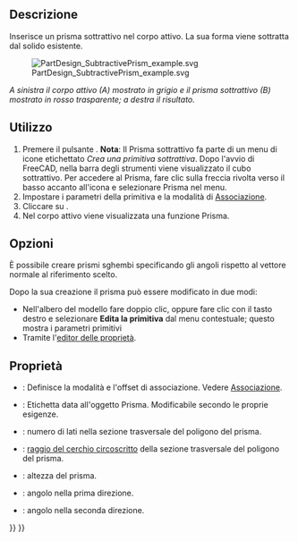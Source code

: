 <languages/>

{{Docnav/it
|[[PartDesign_SubtractiveTorus/it|Toro sottrattivo]]
|[[PartDesign_SubtractiveWedge/it|Cuneo sottrattivo]]
|[[PartDesign_Workbench/it|PartDesign]]
|IconL=PartDesign_SubtractiveTorus.svg
|IconR=PartDesign_SubtractiveWedge.svg
|IconC=Workbench_PartDesign.svg
}}

{{GuiCommand/it
|Name=PartDesign SubtractivePrism
|Name/it=Prisma sottrattivo
|MenuLocation=Part Design → Crea una primitiva sottrattiva → Prisma
|Workbenches=[[PartDesign_Workbench/it|PartDesign]]
|Version=0.17
|SeeAlso=[[PartDesign_CompPrimitiveSubtractive/it|Primitva sottrattiva]], [[PartDesign_AdditivePrism/it|Prisma additivo]]
}}

<span id="Description"></span>
==Descrizione==

Inserisce un prisma sottrattivo nel corpo attivo. La sua forma viene sottratta dal solido esistente.

[[File:PartDesign_SubtractivePrism_example.svg|none]]

'' A sinistra il corpo attivo (A) mostrato in grigio e il prisma sottrattivo (B) mostrato in rosso trasparente; a destra il risultato. ''

<span id="Usage"></span>
==Utilizzo==

# Premere il pulsante {{Button|[[Image:PartDesign SubtractivePrism.svg|24px]] '''Prisma sottrattivo'''}}. '''Nota''': Il Prisma sottrattivo fa parte di un menu di icone etichettato ''Crea una primitiva sottrattiva''. Dopo l'avvio di FreeCAD, nella barra degli strumenti viene visualizzato il cubo sottrattivo. Per accedere al Prisma, fare clic sulla freccia rivolta verso il basso accanto all'icona e selezionare Prisma nel menu.
# Impostare i parametri della primitiva e la modalità di [[Part_EditAttachment/it|Associazione]].
# Cliccare su {{Button|OK}}.
# Nel corpo attivo viene visualizzata una funzione Prisma.

<span id="Options"></span>
== Opzioni ==

È possibile creare prismi sghembi specificando gli angoli rispetto al vettore normale al riferimento scelto.

Dopo la sua creazione il prisma può essere modificato in due modi:
* Nell'albero del modello fare doppio clic, oppure fare clic con il tasto destro e selezionare '''Edita la primitiva''' dal menu contestuale; questo mostra i parametri primitivi
* Tramite l'[[Property editor/it|editor delle proprietà]].

<span id="Properties"></span>
== Proprietà ==

* {{PropertyData/it|Attachment}}: Definisce la modalità e l'offset di associazione. Vedere [[Part_EditAttachment/it|Associazione]].
* {{PropertyData/it|Label}}: Etichetta data all'oggetto Prisma. Modificabile secondo le proprie esigenze.
* {{PropertyData/it|Polygon}}: numero di lati nella sezione trasversale del poligono del prisma.
* {{PropertyData/it|Circumradius}}: [https://en.wikipedia.org/wiki/Circumscribed_circle raggio del cerchio circoscritto] della sezione trasversale del poligono del prisma.
* {{PropertyData/it|Height}}: altezza del prisma.
* {{PropertyData|First Angle}}: angolo nella prima direzione.
* {{PropertyData|Second Angle}}: angolo nella seconda direzione.


{{Docnav/it
|[[PartDesign_SubtractiveTorus/it|Toro sottrattivo]]
|[[PartDesign_SubtractiveWedge/it|Cuneo sottrattivo]]
|[[PartDesign_Workbench/it|PartDesign]]
|IconL=PartDesign_SubtractiveTorus.svg
|IconR=PartDesign_SubtractiveWedge.svg
|IconC=Workbench_PartDesign.svg
}}

{{PartDesign_Tools_navi{{#translation:}}}}
{{Userdocnavi{{#translation:}}}}